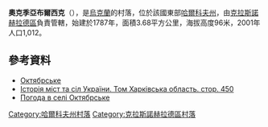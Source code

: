 {{coord|49|27|9|N|35|33|14|E|scale:100000_region:UA|display=title}}



'''奧克季亞布爾西克'''（{{lang-uk|Іванівське}}），是[[烏克蘭|烏克蘭]]的村落，位於該國東部[[哈爾科夫州|哈爾科夫州]]，由[[克拉斯諾赫拉德區|克拉斯諾赫拉德區]]負責管轄，始建於1787年，面積3.68平方公里，海拔高度96米，2001年人口1,012。

==參考資料==
* [http://w1.c1.rada.gov.ua/pls/z7502/A005?rdat1=09.01.2009&rf7571=33441 Октябрське]{{dead link|date=2017年12月 |bot=InternetArchiveBot |fix-attempted=yes }}
* [https://web.archive.org/web/20101221073808/http://www.igsu.org.ua/Harkovskja.obl/Krasnogradskij.rajon/Oktjabrxskoe.html Історія міст та сіл України. Том Харківська область. стор. 450 {{ref-ru}}]
* [http://weather.in.ua/ua/har'kovskaja/18625 Погода в селі Октябрське]{{Wayback|url=http://weather.in.ua/ua/har%27kovskaja/18625 |date=20160323020147 }}

{{DEFAULTSORT:Октябрське}}
[[Category:哈爾科夫州村落|Category:哈爾科夫州村落]]
[[Category:克拉斯諾赫拉德區村落|Category:克拉斯諾赫拉德區村落]]


{{Kharkiv-geo-stub}}